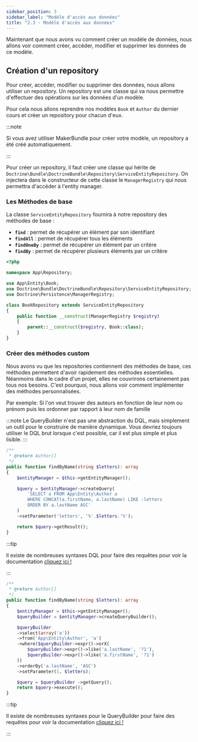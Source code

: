 ```yaml
---
sidebar_position: 3
sidebar_label: "Modèle d'accès aux données"
title: "2.3 - Modèle d'accès aux données"
---
```



Maintenant que nous avons vu comment créer un modèle de données, nous allons voir comment créer, accéder, modifier et supprimer les données de ce modèle.

## Création d'un repository

Pour créer, accéder, modifier ou supprimer des données, nous allons utiliser un repository. Un repository est une classe qui va nous permettre d'effectuer des opérations sur les données d'un modèle.

Pour cela nous allons reprendre nos modèles `Book` et `Author` du dernier cours et créer un repository pour chacun d'eux.

:::note

Si vous avez utiliser MakerBundle pour créer votre modèle, un repository a été créé automatiquement.

:::

Pour créer un repository, il faut créer une classe qui hérite de `Doctrine\Bundle\DoctrineBundle\Repository\ServiceEntityRepository`.
On injectera dans le constructeur de cette classe le `ManagerRegistry` qui nous permettra d'accéder à l'entity manager.

### Les Méthodes de base

La classe `ServiceEntityRepository` fournira à notre repository des méthodes de base :

- **`find`** : permet de récupérer un élément par son identifiant
- **`findAll`** : permet de récupérer tous les éléments
- **`findOneBy`** : permet de récupérer un élément par un critère
- **`findBy`** : permet de récupérer plusieurs éléments par un critère

```php title="src/Repository/BookRepository.php"
<?php

namespace App\Repository;

use App\Entity\Book;
use Doctrine\Bundle\DoctrineBundle\Repository\ServiceEntityRepository;
use Doctrine\Persistence\ManagerRegistry;

class BookRepository extends ServiceEntityRepository
{
    public function __construct(ManagerRegistry $registry)
    {
        parent::__construct($registry, Book::class);
    }
}
```

### Créer des méthodes custom

Nous avons vu que les repositories contiennent des méthodes de base, ces méthodes permettent d'avoir rapidement des méthodes essentielles.
Néanmoins dans le cadre d'un projet, elles ne couvrirons certainement pas tous nos besoins.
C'est pourquoi, nous allons voir comment implémenter des méthodes personnalisées.

Par exemple: Si l'on veut trouver des auteurs en fonction de leur nom ou prénom puis les ordonner par rapport à leur nom de famille

<Tabs>

<TabItem value='DQL' label='Doctrine Query Language'>

:::note
Le QueryBuilder n'est pas une abstraction du DQL, mais simplement un outil pour le construire de manière dynamique. Vous devriez toujours utiliser le DQL brut lorsque c'est possible, car il est plus simple et plus lisible.
:::

```php
/**
 * @return Author[]
 */
public function findByName(string $letters): array
{
    $entityManager = $this->getEntityManager();

    $query = $entityManager->createQuery(
        'SELECT a FROM App\Entity\Author a
        WHERE CONCAT(a.firstName, a.lastName) LIKE :letters
        ORDER BY a.lastName ASC'
    )
    ->setParameter('letters', '%'.$letters.'%');

    return $query->getResult();
}
```

:::tip

Il existe de nombreuses syntaxes DQL pour faire des requêtes pour voir la documentation [cliquez ici !](https://www.doctrine-project.org/projects/doctrine-orm/en/current/reference/dql-doctrine-query-language.html#doctrine-query-language")

:::

</TabItem>

<TabItem value='QB' label='Query builder'>

```php
/**
 * @return Author[]
 */
public function findByName(string $letters): array
{
    $entityManager = $this->getEntityManager();
    $queryBuilder = $entityManager->createQueryBuilder();

    $queryBuilder
    ->select(array('a'))
    ->from('App\Entity\Author', 'a')
    ->where($queryBuilder->expr()->orX(
        $queryBuilder->expr()->like('a.lastName', '?1'),
        $queryBuilder->expr()->like('a.firstName', '?1')
    ))
    ->orderBy('a.lastName', 'ASC')
    ->setParameter(1, $letters);

    $query = $queryBuilder ->getQuery();
    return $query->execute();
}
```

:::tip

Il existe de nombreuses syntaxes pour le QueryBuilder pour faire des requêtes pour voir la documentation [cliquez ici !](https://www.doctrine-project.org/projects/doctrine-orm/en/current/reference/query-builder.html)

:::

</TabItem>

</Tabs>
